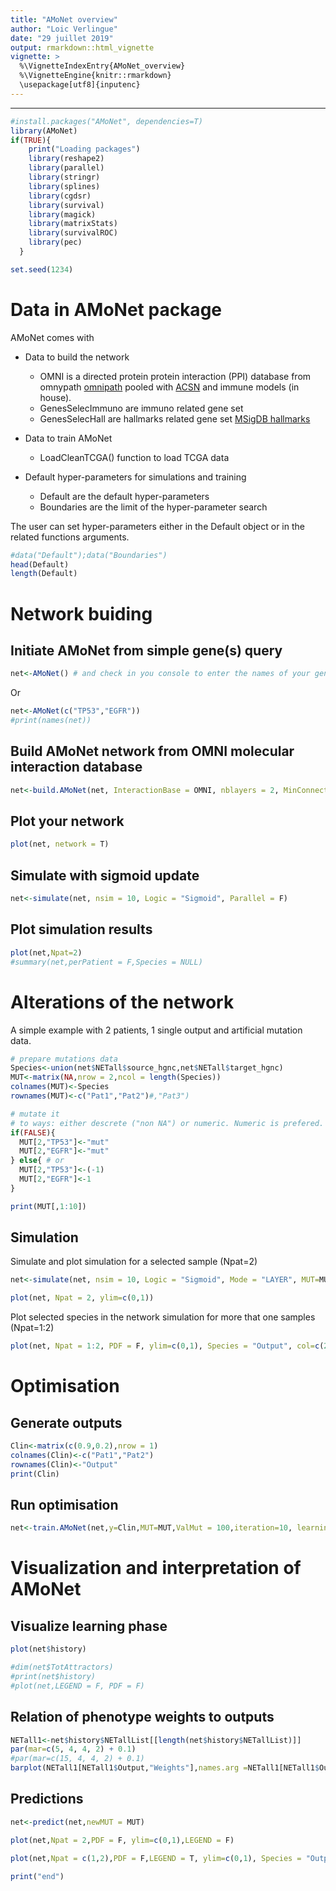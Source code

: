 ```yaml
---
title: "AMoNet overview"
author: "Loic Verlingue"
date: "29 juillet 2019"
output: rmarkdown::html_vignette
vignette: >
  %\VignetteIndexEntry{AMoNet_overview}
  %\VignetteEngine{knitr::rmarkdown}
  \usepackage[utf8]{inputenc}
---
```


---
```r
#install.packages("AMoNet", dependencies=T)
library(AMoNet)
if(TRUE){
    print("Loading packages")
    library(reshape2)
    library(parallel)
    library(stringr)
    library(splines)
    library(cgdsr)
    library(survival)
    library(magick)
    library(matrixStats)
    library(survivalROC)
    library(pec)
  }

set.seed(1234)

```


# Data in AMoNet package
AMoNet comes with 

  * Data to build the network

    + OMNI is a directed protein protein interaction (PPI) database from omnypath [omnipath](http://omnipathdb.org/) pooled with [ACSN](https://acsn.curie.fr/ACSN2/ACSN2.html) and immune models (in house).
    + GenesSelecImmuno are immuno related gene set
    + GenesSelecHall are hallmarks related gene set [MSigDB hallmarks](http://software.broadinstitute.org/gsea/msigdb/)
  
  * Data to train AMoNet
    + LoadCleanTCGA() function to load TCGA data

  * Default hyper-parameters for simulations and training
    + Default are the default hyper-parameters
    + Boundaries are the limit of the hyper-parameter search

The user can set hyper-parameters either in the Default object or in the related functions arguments.

```r
#data("Default");data("Boundaries")
head(Default)
length(Default)
```


# Network buiding
## Initiate AMoNet from simple gene(s) query

```r
net<-AMoNet() # and check in you console to enter the names of your genes
```

Or
```r
net<-AMoNet(c("TP53","EGFR"))
#print(names(net))
```


## Build AMoNet network from OMNI molecular interaction database
```r
net<-build.AMoNet(net, InteractionBase = OMNI, nblayers = 2, MinConnect = 4, RestrictedBuilding = T, MeanWinit = 0.01, SdWinit = 0.01, Phenotypes = GenesSelecHall, MECA=names_MECA, RestrictedBase = T, Interval = 1, Optimizer = "Adam", KeepPhenotypes=T, no_cores = 1, NameProj = "MyAMoNet")
```


## Plot your network
```r
plot(net, network = T)
```

## Simulate with sigmoid update
```r
net<-simulate(net, nsim = 10, Logic = "Sigmoid", Parallel = F)
```

## Plot simulation results
```r
plot(net,Npat=2)
#summary(net,perPatient = F,Species = NULL)

```


# Alterations of the network
A simple example with 2 patients,  1 single output and artificial mutation data.
```r
# prepare mutations data
Species<-union(net$NETall$source_hgnc,net$NETall$target_hgnc)
MUT<-matrix(NA,nrow = 2,ncol = length(Species))
colnames(MUT)<-Species
rownames(MUT)<-c("Pat1","Pat2")#,"Pat3")

# mutate it
# to ways: either descrete ("non NA") or numeric. Numeric is prefered.
if(FALSE){
  MUT[2,"TP53"]<-"mut"
  MUT[2,"EGFR"]<-"mut"
} else{ # or
  MUT[2,"TP53"]<-(-1)
  MUT[2,"EGFR"]<-1
}

print(MUT[,1:10])
```

## Simulation
Simulate and plot simulation for a selected sample (Npat=2)
```r
net<-simulate(net, nsim = 10, Logic = "Sigmoid", Mode = "LAYER", MUT=MUT, ValMut = 100, Parallel = F)

plot(net, Npat = 2, ylim=c(0,1))
```

Plot selected species in the network simulation for more that one samples (Npat=1:2)
```r
plot(net, Npat = 1:2, PDF = F, ylim=c(0,1), Species = "Output", col=c(2,3))
```


# Optimisation
## Generate outputs
```r
Clin<-matrix(c(0.9,0.2),nrow = 1)
colnames(Clin)<-c("Pat1","Pat2")
rownames(Clin)<-"Output"
print(Clin)
```


## Run optimisation
```r
net<-train.AMoNet(net,y=Clin,MUT=MUT,ValMut = 100,iteration=10, learning_rate=0.04, PDF=F, GIF=F, Visualize=NULL, Parallelize=F, alpha=0, Optimizer=NULL)
```

# Visualization and interpretation of AMoNet
## Visualize learning phase
```r
plot(net$history)

#dim(net$TotAttractors)
#print(net$history)
#plot(net,LEGEND = F, PDF = F)
```

## Relation of phenotype weights to outputs
```r
NETall1<-net$history$NETallList[[length(net$history$NETallList)]]
par(mar=c(5, 4, 4, 2) + 0.1)
#par(mar=c(15, 4, 4, 2) + 0.1)
barplot(NETall1[NETall1$Output,"Weights"],names.arg =NETall1[NETall1$Output,1], las=2, cex.names = 0.5)

```

## Predictions
```r
net<-predict(net,newMUT = MUT)

plot(net,Npat = 2,PDF = F, ylim=c(0,1),LEGEND = F)

plot(net,Npat = c(1,2),PDF = F,LEGEND = T, ylim=c(0,1), Species = "Output", col=c(2,3))
```

```r
print("end")
```


